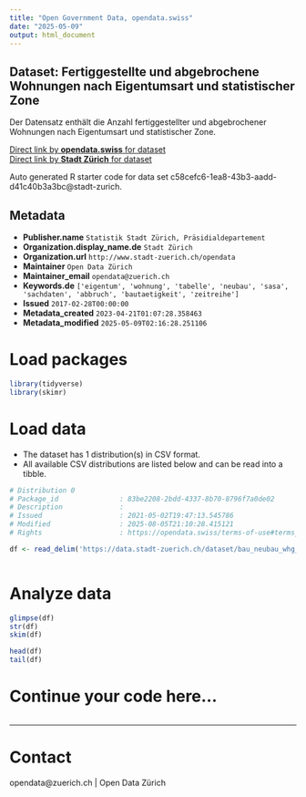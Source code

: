 ```yaml
---
title: "Open Government Data, opendata.swiss"
date: "2025-05-09"
output: html_document
---
```


## Dataset: Fertiggestellte und abgebrochene Wohnungen nach Eigentumsart und statistischer Zone

Der Datensatz enthält die Anzahl fertiggestellter und abgebrochener Wohnungen nach Eigentumsart und statistischer Zone.

[Direct link by **opendata.swiss** for dataset](https://opendata.swiss/de/dataset/fertiggestellte-und-abgebrochene-wohnungen-nach-eigentumsart-und-statistischer-zone-seit-2009)<br>
[Direct link by **Stadt Zürich** for dataset](https://data.stadt-zuerich.ch/dataset/bau_neubau_whg_abbr_neu_eigart_statzone_quartier_od5021)

Auto generated R starter code for data set c58cefc6-1ea8-43b3-aadd-d41c40b3a3bc@stadt-zurich.

## Metadata

- **Publisher.name** `Statistik Stadt Zürich, Präsidialdepartement`
- **Organization.display_name.de** `Stadt Zürich`
- **Organization.url** `http://www.stadt-zuerich.ch/opendata`
- **Maintainer** `Open Data Zürich`
- **Maintainer_email** `opendata@zuerich.ch`
- **Keywords.de** `['eigentum', 'wohnung', 'tabelle', 'neubau', 'sasa', 'sachdaten', 'abbruch', 'bautaetigkeit', 'zeitreihe']`
- **Issued** `2017-02-28T00:00:00`
- **Metadata_created** `2023-04-21T01:07:28.358463`
- **Metadata_modified** `2025-05-09T02:16:28.251106`


# Load packages

```r

library(tidyverse)
library(skimr)

```

# Load data

-   The dataset has 1 distribution(s) in CSV format.
-   All available CSV distributions are listed below and can be read into a tibble.

```r

# Distribution 0
# Package_id               : 83be2208-2bdd-4337-8b70-8796f7a0de02
# Description              : 
# Issued                   : 2021-05-02T19:47:13.545786
# Modified                 : 2025-08-05T21:10:28.415121
# Rights                   : https://opendata.swiss/terms-of-use#terms_open

df <- read_delim('https://data.stadt-zuerich.ch/dataset/bau_neubau_whg_abbr_neu_eigart_statzone_quartier_od5021/download/BAU502OD5021.csv')



```

# Analyze data

```r

glimpse(df)
str(df)
skim(df)

head(df)
tail(df)

```

# Continue your code here...

```r

```

------------------------------------------------------------------------

# Contact

opendata@zuerich.ch | Open Data Zürich
